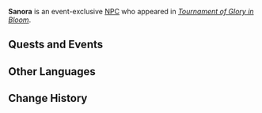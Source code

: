 {{Meta
<!-- Remove this template after adding the missing info -->
|missing_NPC_profile  = yes
}}
{{Character Infobox
|type             = Event NPC
|image            = NPC Sanora.png
|realname         = <!-- Optional, if different from in-game name -->
|deceased         = <!-- Past (for deceased prior to events of the game) or free response -->
|region           = Natlan
|location         = Natlan
|affiliation      = Flower-Feather Clan
|title            = 

|ancestry         = <!-- Clan/family -->
|father           = 
|mother           = 
|spouse           = 
|sibling          = 
|child            = 
|relative         = 

|voiceEN          = 
|voiceCN          = 
|voiceJP          = 
|voiceKR          = 
}}
'''Sanora''' is an event-exclusive [[NPC]] who appeared in ''[[Tournament of Glory in Bloom]]''.
<!--
==Location==
{{subst:#tag:gallery|
NPC Location {{subst:#titleparts:{{subst:PAGENAME}}}}.png{{subst:!}}{{subst:#titleparts:{{subst:PAGENAME}}}}'s location
NPC Location {{subst:#titleparts:{{subst:PAGENAME}}}} Context.png{{subst:!}}Additional context
}}
-->
<!--
==Profile==
Detailed story/lore information goes here.
''(To be added.)''

===Appearance===
Keep appearance section short and concise. Limit to 2 paragraphs with 3-4 sentences each.
''(To be added.)''
-->
==Quests and Events==
{{Quests and Events}}
<!--
==Idle Quotes==
{{Dialogue Start}}
:{{DIcon|Idle}} {{Tx}}
::{{A|VO {{subst:#titleparts:{{subst:PAGENAME}}}} 01.ogg}} "{{Tx}}"
{{Dialogue End}}

==Dialogue==
{{Dialogue Start}}
:'''Iolana:''' 
:{{DIcon}}
{{Dialogue End}}
-->
==Other Languages==
{{Other Languages|default_hidden=1
|en      = Sanora
|zhs     = 萨诺菈
|zhs_rm  = 
|zht     = 薩諾菈
|zht_rm  = 
|ja      = サノラ
|ja_rm   = 
|ko      = 사노라
|es      = Sanora
|fr      = Sanora
|ru      = Санора
|th      = Sanora
|vi      = Sanora
|de      = Sanora
|id      = Sanora
|pt      = Sanora
|tr      = Sanora
|it      = Sanora
}}

==Change History==
{{Change History|5.5}}
<!--
==References==
{{Reflist}}
-->